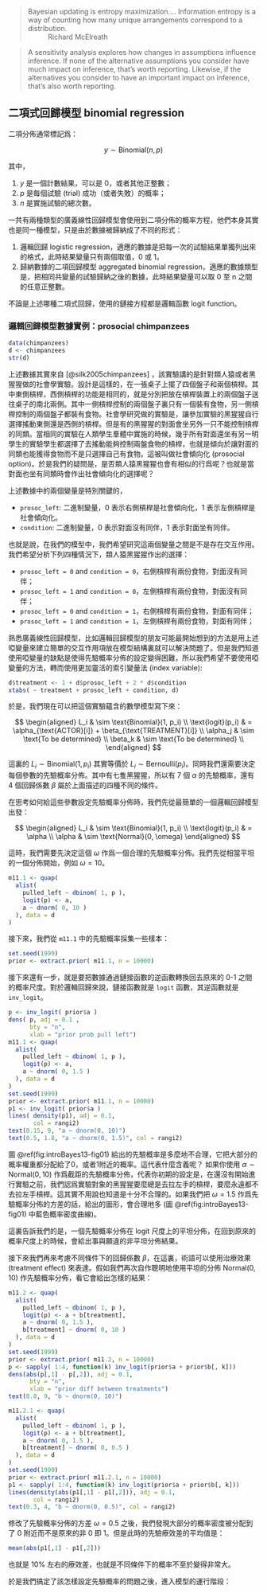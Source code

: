 > Bayesian updating is entropy maximization.... Information entropy is a way of counting how many unique arrangements correspond to a distribution. 
> ~ Richard McElreath

> A sensitivity analysis explores how changes in assumptions influence inference. If none of the alternative assumptions you consider have much impact on inference, that's worth reporting. Likewise, if the alternatives you consider to have an important impact on inference, that's also worth reporting. 


## 二項式回歸模型 binomial regression

二項分佈通常標記爲：

$$
y \sim \text{Binomial}(n, p)
$$

其中，

1. $y$ 是一個計數結果，可以是 0，或者其他正整數；
2. $p$ 是每個試驗 (trial) 成功（或者失敗）的概率；
3. $n$ 是實施試驗的總次數。

一共有兩種類型的廣義線性回歸模型會使用到二項分佈的概率方程，他們本身其實也是同一種模型，只是由於數據被歸納成了不同的形式：

1. 邏輯回歸 logistic regression，適應的數據是把每一次的試驗結果單獨列出來的格式，此時結果變量只有兩個取值，0 或 1。
2. 歸納數據的二項回歸模型 aggregated binomial regression，適應的數據類型是，把相同共變量的試驗歸納之後的數據，此時結果變量可以取 0 至 n 之間的任意正整數。

不論是上述哪種二項式回歸，使用的鏈接方程都是邏輯函數 logit function。


### 邏輯回歸模型數據實例：prosocial chimpanzees

```r
data(chimpanzees)
d <- chimpanzees
str(d)
```

上述數據其實來自 [@silk2005chimpanzees] ，該實驗講的是針對類人猿或者黑猩猩做的社會學實驗。設計是這樣的，在一張桌子上擺了四個盤子和兩個槓桿。其中東側槓桿，西側槓桿的功能是相同的，就是分別把放在槓桿裝置上的兩個盤子送往桌子的南北兩側。其中一側槓桿控制的兩個盤子裏只有一個裝有食物，另一側槓桿控制的兩個盤子都裝有食物。社會學研究做的實驗是，讓參加實驗的黑猩猩自行選擇搖動東側還是西側的槓桿。但是有的黑猩猩的對面會坐另外一只不能控制槓桿的同類。當相同的實驗在人類學生羣體中實施的時候，幾乎所有對面還坐有另一明學生的實驗學生都選擇了去搖動能夠控制兩盤食物的槓桿，也就是傾向於讓對面的同類也能獲得食物而不是只選擇自己有食物。這被叫做社會傾向化 (prosocial option)。於是我們的疑問是，是否類人猿黑猩猩也會有相似的行爲呢？也就是當對面也坐有同類時會作出社會傾向化的選擇呢？

上述數據中的兩個變量是特別關鍵的，

- `prosoc_left`: 二進制變量，0 表示右側槓桿是社會傾向化，1 表示左側槓桿是社會傾向化。
- `condition`: 二進制變量，0 表示對面沒有同伴，1 表示對面坐有同伴。

也就是說，在我們的模型中，我們希望研究這兩個變量之間是不是存在交互作用。我們希望分析下列四種情況下，類人猿黑猩猩作出的選擇：

- `prosoc_left = 0` and `condition = 0`，右側槓桿有兩份食物，對面沒有同伴；
- `prosoc_left = 1` and `condition = 0`，左側槓桿有兩份食物，對面沒有同伴；
- `prosoc_left = 0` and `condition = 1`，右側槓桿有兩份食物，對面有同伴；
- `prosoc_left = 1` and `condition = 1`，左側槓桿有兩份食物，對面有同伴；

熟悉廣義線性回歸模型，比如邏輯回歸模型的朋友可能最開始想到的方法是用上述啞變量來建立簡單的交互作用項放在模型結構裏就可以解決問題了。但是我們知道使用啞變量的缺點是使得先驗概率分佈的設定變得困難，所以我們希望不要使用啞變量的方法，轉而使用更加靈活的索引變量法 (index variable):

```r
d$treatment <- 1 + d$prosoc_left + 2 * d$condition
xtabs( ~ treatment + prosoc_left + condition, d)
```


於是，我們現在可以把這個實驗蘊含的數學模型寫下來：


$$
\begin{aligned}
L_i & \sim \text{Binomial}(1, p_i) \\
\text{logit}(p_i) & = \alpha_{\text{ACTOR}[i]} + \beta_{\text{TREATMENT}[i]} \\ 
\alpha_j & \sim \text{To be determined} \\
\beta_k & \sim \text{To be determined} \\
\end{aligned}
$$

這裏的 $L_i \sim \text{Binomial}(1, p_i)$ 其實等價於 $L_i \sim \text{Bernoulli}(p_i)$。同時我們還需要決定每個參數的先驗概率分佈。其中有七隻黑猩猩，所以有 7 個 $\alpha$ 的先驗概率，還有 4 個回歸係數 $\beta$ 屬於上面描述的四種不同的條件。

在思考如何給這些參數設定先驗概率分佈時，我們先從最簡單的一個邏輯回歸模型出發：


$$
\begin{aligned}
L_i & \sim \text{Binomial}(1, p_i) \\ 
\text{logit}(p_i) & = \alpha \\ 
\alpha & \sim \text{Normal}(0, \omega)
\end{aligned}
$$

這時，我們需要先決定這個 $\omega$ 作爲一個合理的先驗概率分佈。我們先從相當平坦的一個分佈開始，例如 $\omega = 10$。

```r
m11.1 <- quap(
  alist(
    pulled_left ~ dbinom( 1, p ), 
    logit(p) <- a, 
    a ~ dnorm( 0, 10 )
  ), data = d
)
```

接下來，我們從 `m11.1` 中的先驗概率採集一些樣本：

```r
set.seed(1999) 
prior <- extract.prior( m11.1, n = 10000)
```

接下來還有一步，就是要把數據通過鏈接函數的逆函數轉換回去原來的 0-1 之間的概率尺度。對於邏輯回歸來說，鏈接函數就是 `logit` 函數，其逆函數就是 `inv_logit`。

```r
p <- inv_logit( prior$a )
dens( p, adj = 0.1 ,
      bty = "n",
      xlab = "prior prob pull left")
m11.1 <- quap(
  alist(
    pulled_left ~ dbinom( 1, p ), 
    logit(p) <- a, 
    a ~ dnorm( 0, 1.5 )
  ), data = d
)
set.seed(1999) 
prior <- extract.prior( m11.1, n = 10000)
p1 <- inv_logit( prior$a )
lines( density(p1), adj = 0.1, 
       col = rangi2)
text(0.15, 9, "a ~ dnorm(0, 10)")
text(0.5, 1.8, "a ~ dnorm(0, 1.5)", col = rangi2)
```

圖 \@ref(fig:introBayes13-fig01) 給出的先驗概率是多麼地不合理，它把大部分的概率權重都分配給了0，或者1附近的概率。這代表什麼含義呢？ 如果你使用 $\alpha \sim \text{Normal}(0,10)$ 作爲截距的先驗概率分佈，代表你初期的設定是，在還沒有開始進行實驗之前，我們認爲實驗對象的黑猩猩要麼總是去拉左手的槓桿，要麼永遠都不去拉左手槓桿。這其實不用說也知道是十分不合理的。如果我們把 $\omega = 1.5$ 作爲先驗概率分佈的方差的話，給出的圖形，會合理地多 (圖 \@ref(fig:introBayes13-fig01) 中藍色概率密度曲線)。

這裏告訴我們的是，一個先驗概率分佈在 logit 尺度上的平坦分佈，在回到原來的概率尺度上的時候，會給出事與願違的非平坦分佈結果。

接下來我們再來考慮不同條件下的回歸係數 $\beta$，在這裏，術語可以使用治療效果 (treatment effect) 來表達。假如我們再次自作聰明地使用平坦的分佈 $\text{Normal}(0,10)$ 作先驗概率分佈，看它會給出怎樣的結果：


```r
m11.2 <- quap(
  alist(
    pulled_left ~ dbinom( 1, p ), 
    logit(p) <- a + b[treatment], 
    a ~ dnorm( 0, 1.5 ), 
    b[treatment] ~ dnorm( 0, 10 )
  ), data = d
)
set.seed(1999)
prior <- extract.prior( m11.2, n = 10000) 
p <- sapply( 1:4, function(k) inv_logit(prior$a + prior$b[, k]))
dens(abs(p[,1] - p[,2]), adj = 0.1, 
      bty = "n",
      xlab = "prior diff between treatments")
text(0.8, 9, "b ~ dnorm(0, 10)")

m11.2.1 <- quap(
  alist(
    pulled_left ~ dbinom( 1, p ), 
    logit(p) <- a + b[treatment], 
    a ~ dnorm( 0, 1.5 ), 
    b[treatment] ~ dnorm( 0, 0.5 )
  ), data = d
)
set.seed(1999)
prior <- extract.prior( m11.2.1, n = 10000) 
p1 <- sapply( 1:4, function(k) inv_logit(prior$a + prior$b[, k]))
lines(density(abs(p1[,1] - p1[,2])), adj = 0.1, 
       col = rangi2)
text(0.3, 4, "b ~ dnorm(0, 0.5)", col = rangi2)
```

修改了先驗概率分佈的方差 $\omega = 0.5$ 之後，我們發現大部分的概率密度被分配到了 0 附近而不是原來的非 0 即 1。但是此時的先驗療效差的平均值是：

```r
mean(abs(p1[,1] - p1[,2]))
```

也就是 10% 左右的療效差，也就是不同條件下的概率不至於變得非常大。


於是我們搞定了該怎樣設定先驗概率的問題之後，進入模型的運行階段：


```r

```



